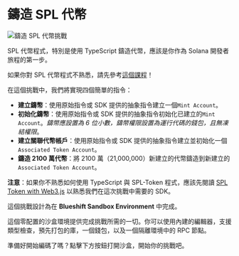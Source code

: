 
# 鑄造 SPL 代幣

![鑄造 SPL 代幣挑戰](/graphics/challenge-banners/typescript-mint-an-spl-token.png)

SPL 代幣程式，特別是使用 TypeScript 鑄造代幣，應該是你作為 Solana 開發者旅程的第一步。

如果你對 SPL 代幣程式不熟悉，請先參考[這個課程](/zh-HK/courses/spl-token-with-web3js)！

在這個挑戰中，我們將實現四個簡單的指令：

- **建立鑄幣**：使用原始指令或 SDK 提供的抽象指令建立一個`Mint Account`。
- **初始化鑄幣**：使用原始指令或 SDK 提供的抽象指令初始化已建立的`Mint Account`。*鑄幣應設置為 6 位小數，鑄幣權限設置為運行代碼的錢包，且無凍結權限*。
- **建立關聯代幣帳戶**：使用原始指令或 SDK 提供的抽象指令建立並初始化一個`Associated Token Account`。
- **鑄造 2100 萬代幣**：將 2100 萬（21,000,000）新建立的代幣鑄造到新建立的`Associated Token Account`。

**注意**：如果你不熟悉如何使用 TypeScript 與 SPL-Token 程式，應該先閱讀 [SPL Token with Web3.js](/zh-HK/courses/spl-token-with-web3js) 以熟悉我們在這次挑戰中需要的 SDK。

<ArticleSection name="Blueshift Sandbox Environment" id="blueshift-sandbox-environment" level="h2" />

這個挑戰設計為在 **Blueshift Sandbox Environment** 中完成。

這個零配置的沙盒環境提供完成挑戰所需的一切。你可以使用內建的編輯器，支援類型檢查，預先打包的庫，一個錢包，以及一個隔離環境中的 RPC 節點。

準備好開始編碼了嗎？點擊下方按鈕打開沙盒，開始你的挑戰吧。
